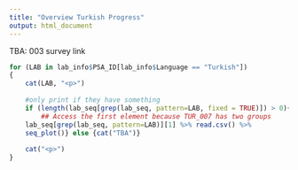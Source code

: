 ```yaml
---
title: "Overview Turkish Progress"
output: html_document
---
```


TBA: 003 survey link

```r

for (LAB in lab_info$PSA_ID[lab_info$Language == "Turkish"])
{
    cat(LAB, "<p>")
    
    #only print if they have something 
    if (length(lab_seq[grep(lab_seq, pattern=LAB, fixed = TRUE)]) > 0){
        ## Access the first element because TUR_007 has two groups
    lab_seq[grep(lab_seq, pattern=LAB)][1] %>% read.csv() %>%
    seq_plot()} else {cat("TBA")}
    
    cat("<p>")
}

```